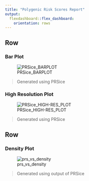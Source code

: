 ```yaml
---
title: "Polygenic Risk Scores Report"
output: 
  flexdashboard::flex_dashboard:
    orientation: rows
---
```

   
Row
-------------------------------------

### Bar Plot
    
![PRSice_BARPLOT](PRSice_BARPLOT.png)

> Generated using PRSice
  
### High Resolution Plot

![PRSice_HIGH-RES_PLOT](PRSice_HIGH-RES_PLOT.png)

> Generated using PRSice

Row
-------------------------------------

### Density Plot

![prs_vs_density](prs_vs_density.png)

> Generated using output of PRSice


